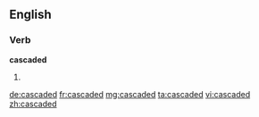 ==English==

===Verb===
'''cascaded'''

# {{past of|cascade}}

[[de:cascaded]]
[[fr:cascaded]]
[[mg:cascaded]]
[[ta:cascaded]]
[[vi:cascaded]]
[[zh:cascaded]]
